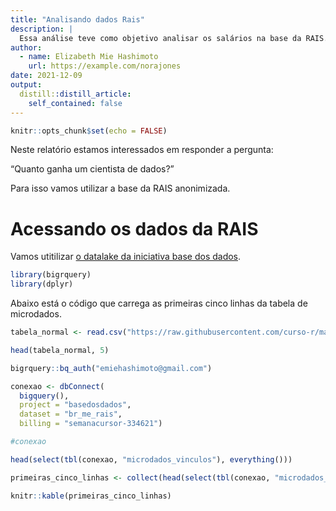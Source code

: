 ```yaml
---
title: "Analisando dados Rais"
description: |
  Essa análise teve como objetivo analisar os salários na base da RAIS. Esse projeto foi feito na Semana *Data Science* na Prática da Curso-R.
author:
  - name: Elizabeth Mie Hashimoto
    url: https://example.com/norajones
date: 2021-12-09
output:
  distill::distill_article:
    self_contained: false
---
```



```r
knitr::opts_chunk$set(echo = FALSE)
```


Neste relatório estamos interessados em responder a pergunta:

"Quanto ganha um cientista de dados?"

Para isso vamos utilizar a base da RAIS anonimizada.

# Acessando os dados da RAIS

Vamos utitilizar [o datalake da iniciativa base dos dados](https://basedosdados.org/).



```r
library(bigrquery)
library(dplyr)
```

Abaixo está o código que carrega as primeiras cinco linhas da tabela de microdados.

```r
tabela_normal <- read.csv("https://raw.githubusercontent.com/curso-r/main-r4ds-1/master/dados/imdb.csv")

head(tabela_normal, 5)

bigrquery::bq_auth("emiehashimoto@gmail.com")

conexao <- dbConnect( 
  bigquery(), 
  project = "basedosdados", 
  dataset = "br_me_rais", 
  billing = "semanacursor-334621")

#conexao

head(select(tbl(conexao, "microdados_vinculos"), everything()))

primeiras_cinco_linhas <- collect(head(select(tbl(conexao, "microdados_vinculos"), everything()), 5))

knitr::kable(primeiras_cinco_linhas)
```


